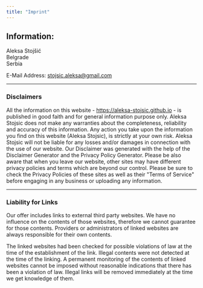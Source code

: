 ```yaml
---
title: "Imprint"
---
```



## Information:

Aleksa Stojšić<br />
Belgrade<br />
Serbia

E-Mail Address: <Underlining color="#CDF3E1" hoverColor="#CDF3E1">stojsic.aleksa@gmail.com</Underlining>

---

### Disclaimers

All the information on this website - https://aleksa-stojsic.github.io - is published in good faith and for general information purpose only. Aleksa Stojsic does not make any warranties about the completeness, reliability and accuracy of this information. Any action you take upon the information you find on this website (Aleksa Stojsic), is strictly at your own risk. Aleksa Stojsic will not be liable for any losses and/or damages in connection with the use of our website. Our Disclaimer was generated with the help of the Disclaimer Generator and the Privacy Policy Generator.
Please be also aware that when you leave our website, other sites may have different privacy policies and terms which are beyond our control. Please be sure to check the Privacy Policies of these sites as well as their "Terms of Service" before engaging in any business or uploading any information.

---

### Liability for Links

Our offer includes links to external third party websites. We have no influence on the contents of those websites, therefore we cannot guarantee for those contents. Providers or administrators of linked websites are always responsible for their own contents.

The linked websites had been checked for possible violations of law at the time of the establishment of the link. Illegal contents were not detected at the time of the linking. A permanent monitoring of the contents of linked websites cannot be imposed without reasonable indications that there has been a violation of law. Illegal links will be removed immediately at the time we get knowledge of them.
